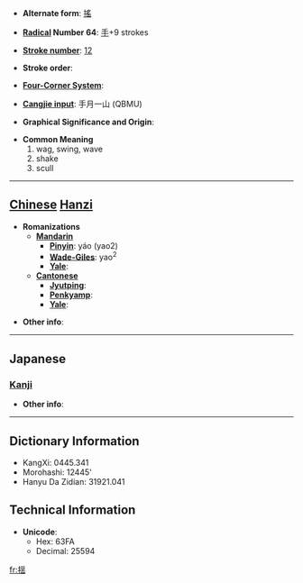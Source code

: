 * '''Alternate form''': [[搖]]

* '''[[Wiktionary:Chinese radical index| Radical]] Number 64''': [[Wiktionary:Chinese radical index 手|手]]+9 strokes

* '''[[Wiktionary:Chinese total strokes index|Stroke number]]''': [[Wiktionary:Chinese total strokes index 12|12]]

* '''Stroke order''': 

* '''[[Wiktionary:Chinese four corner index|Four-Corner System]]''': 

* '''[[Wiktionary:Chinese Cangjie index|Cangjie input]]''': 手月一山 (QBMU)

* '''Graphical Significance and Origin''': 

* '''Common Meaning'''
*#wag, swing, wave
*# shake
*# scull


----

== [[Chinese]] [[Hanzi]] ==

* '''Romanizations'''
** '''[[Mandarin]]'''
*** '''[[Pinyin]]''': yáo (yao2)
*** '''[[Wade-Giles]]''': yao<sup>2</sup>
*** '''[[Yale]]''': 
** '''[[Cantonese]]'''
*** '''[[Jyutping]]''':
*** '''[[Penkyamp]]''': 
*** '''[[Yale]]''': 

* '''Other info''': 

----

==Japanese==
===[[Kanji]]===
{{kanji|on readings=[[よう]] (yō)
|kun readings=[[ゆする]] (yusuru), [[ゆれる]] (yureru), [[ゆすぶる]] (yusuburu)
}}

* '''Other info''':  

----

== Dictionary Information ==

* KangXi: 0445.341
* Morohashi: 12445'
* Hanyu Da Zidian: 31921.041

== Technical Information ==

* '''Unicode''':
** Hex: 63FA
** Decimal: 25594

[[fr:揺]]
